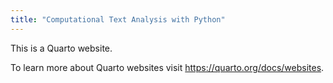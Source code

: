 ```yaml
---
title: "Computational Text Analysis with Python"
---
```


This is a Quarto website.

To learn more about Quarto websites visit <https://quarto.org/docs/websites>.

